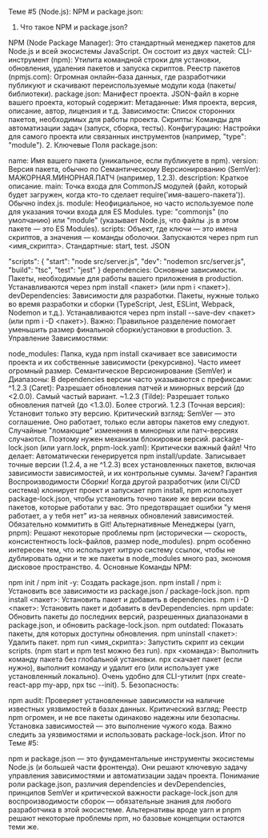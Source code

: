 Теме #5 (Node.js): NPM и package.json:

1. Что такое NPM и package.json?

NPM (Node Package Manager): Это стандартный менеджер пакетов для Node.js и всей экосистемы JavaScript. Он состоит из двух частей:
CLI-инструмент (npm): Утилита командной строки для установки, обновления, удаления пакетов и запуска скриптов.
Реестр пакетов (npmjs.com): Огромная онлайн-база данных, где разработчики публикуют и скачивают переиспользуемые модули кода (пакеты/библиотеки).
package.json: Манифест проекта. JSON-файл в корне вашего проекта, который содержит:
Метаданные: Имя проекта, версия, описание, автор, лицензия и т.д.
Зависимости: Список сторонних пакетов, необходимых для работы проекта.
Скрипты: Команды для автоматизации задач (запуск, сборка, тесты).
Конфигурацию: Настройки для самого проекта или связанных инструментов (например, "type": "module").
2. Ключевые Поля package.json:

name: Имя вашего пакета (уникальное, если публикуете в npm).
version: Версия пакета, обычно по Семантическому Версионированию (SemVer): МАЖОРНАЯ.МИНОРНАЯ.ПАТЧ (например, 1.2.3).
description: Краткое описание.
main: Точка входа для CommonJS модулей (файл, который будет загружен, когда кто-то сделает require('имя-вашего-пакета')). Обычно index.js.
module: Неофициальное, но часто используемое поле для указания точки входа для ES Modules.
type: "commonjs" (по умолчанию) или "module" (указывает Node.js, что файлы .js в этом пакете — это ES Modules).
scripts: Объект, где ключи — это имена скриптов, а значения — команды оболочки. Запускаются через npm run <имя_скрипта>. Стандартные: start, test.
JSON

"scripts": {
  "start": "node src/server.js",
  "dev": "nodemon src/server.js",
  "build": "tsc",
  "test": "jest"
}
dependencies: Основные зависимости. Пакеты, необходимые для работы вашего приложения в production. Устанавливаются через npm install <пакет> (или npm i <пакет>).
devDependencies: Зависимости для разработки. Пакеты, нужные только во время разработки и сборки (TypeScript, Jest, ESLint, Webpack, Nodemon и т.д.). Устанавливаются через npm install --save-dev <пакет> (или npm i -D <пакет>). Важно: Правильное разделение помогает уменьшить размер финальной сборки/установки в production.
3. Управление Зависимостями:

node_modules: Папка, куда npm install скачивает все зависимости проекта и их собственные зависимости (рекурсивно). Часто имеет огромный размер.
Семантическое Версионирование (SemVer) и Диапазоны: В dependencies версии часто указываются с префиксами:
^1.2.3 (Caret): Разрешает обновления патчей и минорных версий (до <2.0.0). Самый частый вариант.
~1.2.3 (Tilde): Разрешает только обновления патчей (до <1.3.0). Более строгий.
1.2.3 (Точная версия): Установит только эту версию.
Критический взгляд: SemVer — это соглашение. Оно работает, только если авторы пакетов ему следуют. Случайные "ломающие" изменения в минорных или патч-версиях случаются. Поэтому нужен механизм блокировки версий.
package-lock.json (или yarn.lock, pnpm-lock.yaml): Критически важный файл!
Что делает: Автоматически генерируется npm install/update. Записывает точные версии (1.2.4, а не ^1.2.3) всех установленных пакетов, включая зависимости зависимостей, и их контрольные суммы.
Зачем? Гарантия Воспроизводимости Сборки! Когда другой разработчик (или CI/CD система) клонирует проект и запускает npm install, npm использует package-lock.json, чтобы установить точно такие же версии всех пакетов, которые работали у вас. Это предотвращает ошибки "у меня работает, а у тебя нет" из-за неявных обновлений зависимостей.
Обязательно коммитить в Git!
Альтернативные Менеджеры (yarn, pnpm): Решают некоторые проблемы npm (исторически — скорость, консистентность lock-файлов, размер node_modules). pnpm особенно интересен тем, что использует хитрую систему ссылок, чтобы не дублировать одни и те же пакеты в node_modules много раз, экономя дисковое пространство.
4. Основные Команды NPM:

npm init / npm init -y: Создать package.json.
npm install / npm i: Установить все зависимости из package.json / package-lock.json.
npm install <пакет>: Установить пакет и добавить в dependencies.
npm i -D <пакет>: Установить пакет и добавить в devDependencies.
npm update: Обновить пакеты до последних версий, разрешенных диапазонами в package.json, и обновить package-lock.json.
npm outdated: Показать пакеты, для которых доступны обновления.
npm uninstall <пакет>: Удалить пакет.
npm run <имя_скрипта>: Запустить скрипт из секции scripts. (npm start и npm test можно без run).
npx <команда>: Выполнить команду пакета без глобальной установки. npx скачает пакет (если нужно), выполнит команду и удалит его (или использует уже установленный локально). Очень удобно для CLI-утилит (npx create-react-app my-app, npx tsc --init).
5. Безопасность:

npm audit: Проверяет установленные зависимости на наличие известных уязвимостей в базах данных.
Критический взгляд: Реестр npm огромен, и не все пакеты одинаково надежны или безопасны. Установка зависимостей — это выполнение чужого кода. Важно следить за уязвимостями и использовать package-lock.json.
Итог по Теме #5:

npm и package.json — это фундаментальные инструменты экосистемы Node.js (и большей части фронтенда). Они решают ключевую задачу управления зависимостями и автоматизации задач проекта. Понимание роли package.json, различия dependencies и devDependencies, принципов SemVer и критической важности package-lock.json для воспроизводимости сборок — обязательные знания для любого разработчика в этой экосистеме. Альтернативы вроде yarn и pnpm решают некоторые проблемы npm, но базовые концепции остаются теми же.

